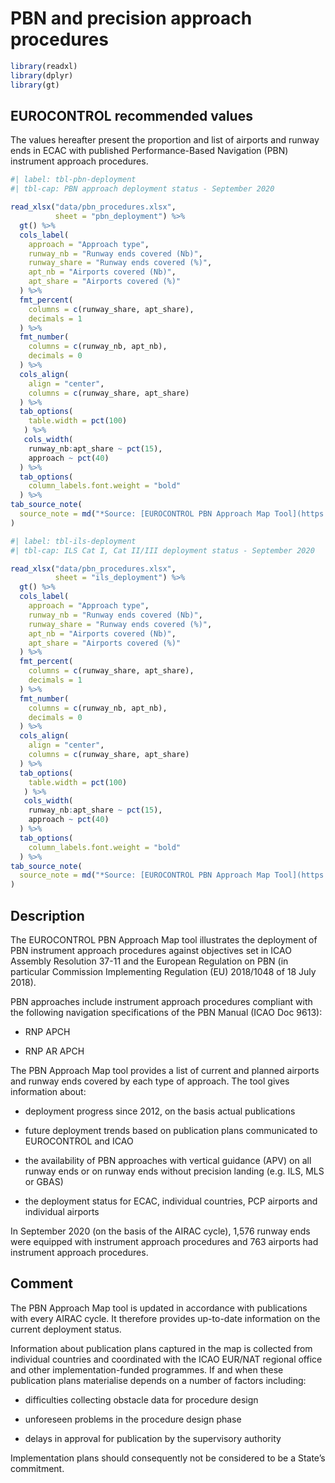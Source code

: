 # PBN and precision approach procedures {#sec-pbn-and-precision-approach-procedures}

```r
library(readxl)
library(dplyr)
library(gt)
```


## EUROCONTROL recommended values

The values hereafter present the proportion and list of airports and runway ends 
in ECAC with published Performance-Based Navigation (PBN) instrument approach 
procedures.

```r
#| label: tbl-pbn-deployment
#| tbl-cap: PBN approach deployment status - September 2020

read_xlsx("data/pbn_procedures.xlsx",
          sheet = "pbn_deployment") %>% 
  gt() %>% 
  cols_label(
    approach = "Approach type",
    runway_nb = "Runway ends covered (Nb)",
    runway_share = "Runway ends covered (%)",
    apt_nb = "Airports covered (Nb)",
    apt_share = "Airports covered (%)"
  ) %>% 
  fmt_percent(
    columns = c(runway_share, apt_share),
    decimals = 1
  ) %>% 
  fmt_number(
    columns = c(runway_nb, apt_nb),
    decimals = 0
  ) %>% 
  cols_align(
    align = "center",
    columns = c(runway_share, apt_share)
  ) %>% 
  tab_options(
    table.width = pct(100)
   ) %>% 
   cols_width(
    runway_nb:apt_share ~ pct(15),
    approach ~ pct(40)
  ) %>% 
  tab_options(
    column_labels.font.weight = "bold"
  ) %>% 
tab_source_note(
  source_note = md("*Source: [EUROCONTROL PBN Approach Map Tool](https://www.eurocontrol.int/platform/performance-based-navigation-map-tool)*")
)
```

```r
#| label: tbl-ils-deployment
#| tbl-cap: ILS Cat I, Cat II/III deployment status - September 2020

read_xlsx("data/pbn_procedures.xlsx",
          sheet = "ils_deployment") %>% 
  gt() %>% 
  cols_label(
    approach = "Approach type",
    runway_nb = "Runway ends covered (Nb)",
    runway_share = "Runway ends covered (%)",
    apt_nb = "Airports covered (Nb)",
    apt_share = "Airports covered (%)"
  ) %>% 
  fmt_percent(
    columns = c(runway_share, apt_share),
    decimals = 1
  ) %>% 
  fmt_number(
    columns = c(runway_nb, apt_nb),
    decimals = 0
  ) %>% 
  cols_align(
    align = "center",
    columns = c(runway_share, apt_share)
  ) %>% 
  tab_options(
    table.width = pct(100)
   ) %>% 
   cols_width(
    runway_nb:apt_share ~ pct(15),
    approach ~ pct(40)
  ) %>% 
  tab_options(
    column_labels.font.weight = "bold"
  ) %>% 
tab_source_note(
  source_note = md("*Source: [EUROCONTROL PBN Approach Map Tool](https://www.eurocontrol.int/platform/performance-based-navigation-map-tool)*")
)
```

## Description

The EUROCONTROL PBN Approach Map tool illustrates the deployment of PBN 
instrument approach procedures against objectives set in ICAO Assembly Resolution 
37-11 and the European Regulation on PBN 
(in particular Commission Implementing Regulation (EU) 2018/1048 of 18 July 2018). 

PBN approaches include instrument approach procedures compliant with the following
navigation specifications of the PBN Manual (ICAO Doc 9613):

* RNP APCH

* RNP AR APCH

The PBN Approach Map tool provides a list of current and planned airports and 
runway ends covered by each type of approach. The tool gives information about:

* deployment progress since 2012, on the basis actual publications

* future deployment trends based on publication plans communicated to EUROCONTROL and ICAO

* the availability of PBN approaches with vertical guidance (APV) on all runway 
ends or on runway ends without precision landing (e.g. ILS, MLS or GBAS)

* the deployment status for ECAC, individual countries, PCP airports and individual airports

In September 2020 (on the basis of the AIRAC cycle), 1,576 runway ends were 
equipped with instrument approach procedures and 763 airports had instrument 
approach procedures.

## Comment

The PBN Approach Map tool is updated in accordance with publications with every 
AIRAC cycle. It therefore provides up-to-date information on the current deployment status.

Information about publication plans captured in the map is collected from 
individual countries and coordinated with the ICAO EUR/NAT regional office and
other implementation-funded programmes. If and when these publication plans 
materialise depends on a number of factors including:

* difficulties collecting obstacle data for procedure design

* unforeseen problems in the procedure design phase

* delays in approval for publication by the supervisory authority

Implementation plans should consequently not be considered to be a State’s commitment.




